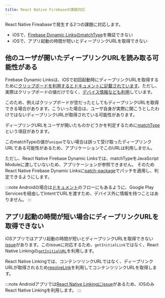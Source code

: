 ```yaml
---
title: React Native Firebaseの課題対応
---
```


React Native Fireabaseで発生する2つの課題に対応します。

 - iOSで、[Firebase Dynamic LinksのmatchType](https://firebase.google.com/docs/reference/swift/firebasedynamiclinks/api/reference/Enums/DLMatchType.html)を検証できない
 - iOSで、アプリ起動の時間が短いとディープリンクURLを取得できない

## 他のユーザが開いたディープリンクURLを読み取る可能性がある

Firebase Dynamic Linksは、iOSで初回起動時にディープリンクURLを取得するために[クリップボードを利用するとドキュメントに記載されています](https://firebase.google.com/docs/dynamic-links/operating-system-integrations#ios_integration_flowchart)。ただし、実際はクリップボードの値だけでなく、[デバイス情報なども利用](../../decisions/adr-004-deep-link.mdx#iosでの意図しない共有)しています。

このため、例えばクリップボードが空だったとしてもディープリンクURLを取得できる場合があります。こういった場合は、ユーザ自身が実際に開こうとしたわけではないディープリンクURLが取得されている可能性があります。

ディープリンクURLをユーザが開いたものかどうかを判定するために[matchType](https://firebase.google.com/docs/reference/swift/firebasedynamiclinks/api/reference/Enums/DLMatchType.html)という項目があります。

このmatchTypeの値が`unique`でない場合は誤って受け取ったディープリンクURLである可能性があるため、アプリケーションでこのURLは利用しません。

ただし、React Native Firebase Dynamic Linksでは、matchTypeをJavaScript Moduleに渡していないため、アプリケーションが参照できません。
そのためReact Native Firebase Dynamic Linksに[patch-package](https://www.npmjs.com/package/patch-package)でパッチを適用し、判定できるようにします。

:::note
Androidの場合は[ドキュメント](https://firebase.google.com/docs/dynamic-links/operating-system-integrations#android_integration_flowchart)のフローにもあるように、Google Play Servicesを経由してIntentでURLを渡すため、デバイス外に情報を持つことはありません。
:::

## アプリ起動の時間が短い場合にディープリンクURLを取得できない

iOSアプリではアプリ起動の時間が短いとディープリンクURLを取得できない[issue](https://github.com/invertase/react-native-firebase/issues/2660)があります。このissueに対応するため、`getInitialLink`ではなく、React Native Linkingの[`getInitialURL`](https://reactnative.dev/docs/linking#getinitialurl)を利用します。

React Native Linkingでは、コンテンツリンクURLではなく、ディープリンクURLが取得されるため[resolveLink](https://rnfirebase.io/reference/dynamic-links#resolveLink)を利用してコンテンツリンクURLを取得します。

:::note
Androidアプリでは[React Native Linkingにissue](https://github.com/facebook/react-native/issues/25675)があるため、iOSのみReact Native Linkingを利用します。
:::
